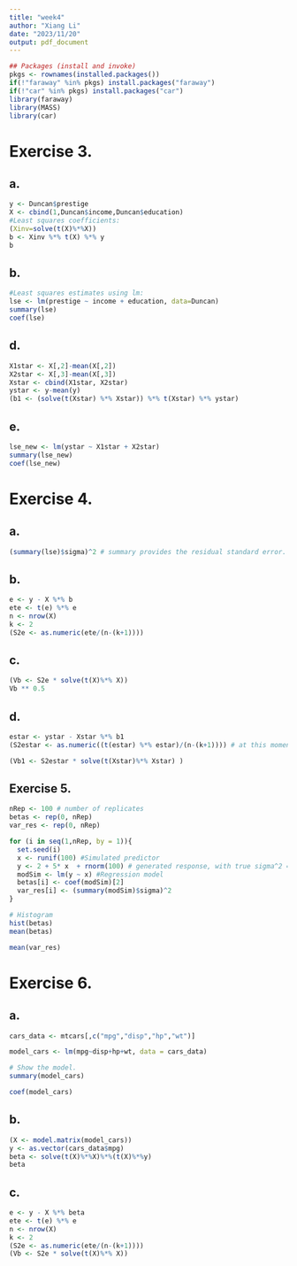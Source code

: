 ```yaml
---
title: "week4"
author: "Xiang Li"
date: "2023/11/20"
output: pdf_document
---
```

```r
## Packages (install and invoke)
pkgs <- rownames(installed.packages())
if(!"faraway" %in% pkgs) install.packages("faraway")
if(!"car" %in% pkgs) install.packages("car")
library(faraway)
library(MASS)
library(car)
```
# Exercise 3.
## a.
```r
y <- Duncan$prestige
X <- cbind(1,Duncan$income,Duncan$education)
#Least squares coefficients:
(Xinv=solve(t(X)%*%X))
b <- Xinv %*% t(X) %*% y
b
```
## b.
```r
#Least squares estimates using lm:
lse <- lm(prestige ~ income + education, data=Duncan)
summary(lse)
coef(lse)
```
## d.
```r
X1star <- X[,2]-mean(X[,2])
X2star <- X[,3]-mean(X[,3])
Xstar <- cbind(X1star, X2star)
ystar <- y-mean(y)
(b1 <- (solve(t(Xstar) %*% Xstar)) %*% t(Xstar) %*% ystar)
```
## e.
```r
lse_new <- lm(ystar ~ X1star + X2star)
summary(lse_new)
coef(lse_new)
```
# Exercise 4.
## a.
```r
(summary(lse)$sigma)^2 # summary provides the residual standard error.
```
## b.
```r
e <- y - X %*% b
ete <- t(e) %*% e
n <- nrow(X)
k <- 2
(S2e <- as.numeric(ete/(n-(k+1))))
```
## c.
```r
(Vb <- S2e * solve(t(X)%*% X))
Vb ** 0.5
```
## d.
```r
estar <- ystar - Xstar %*% b1
(S2estar <- as.numeric((t(estar) %*% estar)/(n-(k+1)))) # at this moment this is a 1x1 matrix

(Vb1 <- S2estar * solve(t(Xstar)%*% Xstar) )
```
## Exercise 5.
```r
nRep <- 100 # number of replicates
betas <- rep(0, nRep)
var_res <- rep(0, nRep)

for (i in seq(1,nRep, by = 1)){
  set.seed(i)
  x <- runif(100) #Simulated predictor
  y <- 2 + 5* x  + rnorm(100) # generated response, with true sigma^2 = 1
  modSim <- lm(y ~ x) #Regression model
  betas[i] <- coef(modSim)[2]
  var_res[i] <- (summary(modSim)$sigma)^2
}

# Histogram
hist(betas)
mean(betas)

mean(var_res)
```
# Exercise 6.
## a.
```r
cars_data <- mtcars[,c("mpg","disp","hp","wt")]

model_cars <- lm(mpg~disp+hp+wt, data = cars_data)

# Show the model.
summary(model_cars)

coef(model_cars)
```
## b.
```r
(X <- model.matrix(model_cars))
y <- as.vector(cars_data$mpg)
beta <- solve(t(X)%*%X)%*%(t(X)%*%y)
beta
```
## c.
```r
e <- y - X %*% beta
ete <- t(e) %*% e
n <- nrow(X)
k <- 2
(S2e <- as.numeric(ete/(n-(k+1))))
(Vb <- S2e * solve(t(X)%*% X))
```
